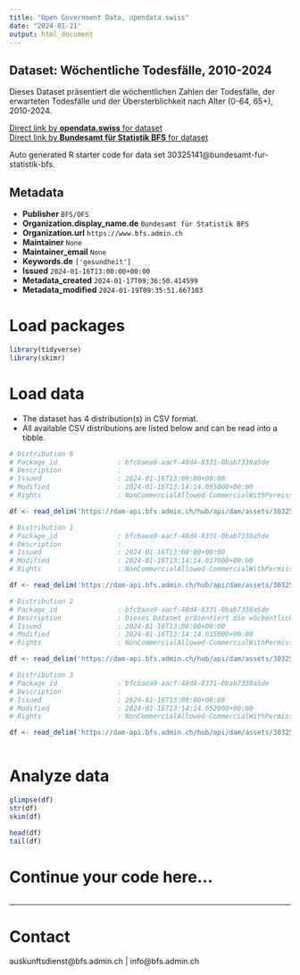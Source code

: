 ```yaml
---
title: "Open Government Data, opendata.swiss"
date: "2024-01-21"
output: html_document
---
```


## Dataset: Wöchentliche Todesfälle, 2010-2024

Dieses Dataset präsentiert die wöchentlichen Zahlen der Todesfälle, der erwarteten Todesfälle und der Übersterblichkeit nach Alter (0-64, 65+), 2010-2024.

[Direct link by **opendata.swiss** for dataset](https://opendata.swiss/de/dataset/wochentliche-todesfalle-2010-2024)<br>
[Direct link by **Bundesamt für Statistik BFS** for dataset](https://www.bfs.admin.ch/asset/de/ts-d-14.03.04.03-wr)

Auto generated R starter code for data set 30325141@bundesamt-fur-statistik-bfs.

## Metadata

- **Publisher** `BFS/OFS`
- **Organization.display_name.de** `Bundesamt für Statistik BFS`
- **Organization.url** `https://www.bfs.admin.ch`
- **Maintainer** `None`
- **Maintainer_email** `None`
- **Keywords.de** `['gesundheit']`
- **Issued** `2024-01-16T13:00:00+00:00`
- **Metadata_created** `2024-01-17T09:36:50.414599`
- **Metadata_modified** `2024-01-19T09:35:51.667103`


# Load packages

```r

library(tidyverse)
library(skimr)

```

# Load data

-   The dataset has 4 distribution(s) in CSV format.
-   All available CSV distributions are listed below and can be read into a tibble.

```r

# Distribution 0
# Package_id               : bfcbaea9-aacf-48d4-8331-0bab7338a5de
# Description              : 
# Issued                   : 2024-01-16T13:00:00+00:00
# Modified                 : 2024-01-16T13:14:14.095000+00:00
# Rights                   : NonCommercialAllowed-CommercialWithPermission-ReferenceRequired

df <- read_delim('https://dam-api.bfs.admin.ch/hub/api/dam/assets/30325151/master')

# Distribution 1
# Package_id               : bfcbaea9-aacf-48d4-8331-0bab7338a5de
# Description              : 
# Issued                   : 2024-01-16T13:00:00+00:00
# Modified                 : 2024-01-16T13:14:14.017000+00:00
# Rights                   : NonCommercialAllowed-CommercialWithPermission-ReferenceRequired

df <- read_delim('https://dam-api.bfs.admin.ch/hub/api/dam/assets/30325156/master')

# Distribution 2
# Package_id               : bfcbaea9-aacf-48d4-8331-0bab7338a5de
# Description              : Dieses Dataset präsentiert die wöchentlichen Zahlen der Todesfälle, der erwarteten Todesfälle und der Übersterblichkeit nach Alter (0-64, 65+), 2010-2024.
# Issued                   : 2024-01-16T13:00:00+00:00
# Modified                 : 2024-01-16T13:14:14.015000+00:00
# Rights                   : NonCommercialAllowed-CommercialWithPermission-ReferenceRequired

df <- read_delim('https://dam-api.bfs.admin.ch/hub/api/dam/assets/30325162/master')

# Distribution 3
# Package_id               : bfcbaea9-aacf-48d4-8331-0bab7338a5de
# Description              : 
# Issued                   : 2024-01-16T13:00:00+00:00
# Modified                 : 2024-01-16T13:14:14.052000+00:00
# Rights                   : NonCommercialAllowed-CommercialWithPermission-ReferenceRequired

df <- read_delim('https://dam-api.bfs.admin.ch/hub/api/dam/assets/30325165/master')



```

# Analyze data

```r

glimpse(df)
str(df)
skim(df)

head(df)
tail(df)

```

# Continue your code here...

```r

```

------------------------------------------------------------------------

# Contact

auskunftsdienst@bfs.admin.ch | info@bfs.admin.ch
